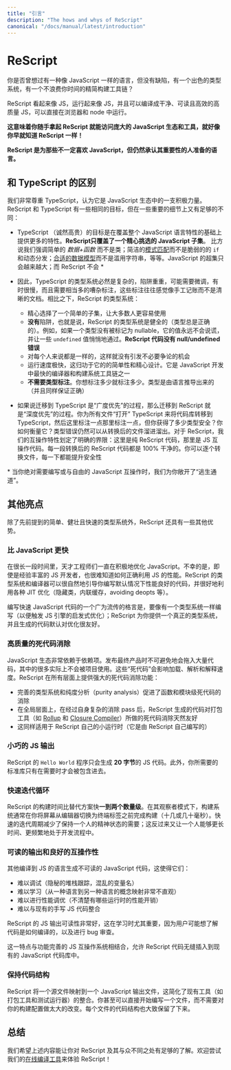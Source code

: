 ```yaml
---
title: "引言"
description: "The hows and whys of ReScript"
canonical: "/docs/manual/latest/introduction"
---
```


# ReScript

<!--
Ever wanted a language like JavaScript, but without the warts, with a great type system, and with a lean build toolchain that doesn't waste your time?
-->

你是否曾想过有一种像 JavaScript 一样的语言，但没有缺陷，有一个出色的类型系统，有一个不浪费你时间的精简构建工具链？

<!--
ReScript looks like JS, acts like JS, and compiles to the highest quality of clean, readable and performant JS, directly runnable in browsers and Node.
-->

ReScript 看起来像 JS，运行起来像 JS，并且可以编译成干净、可读且高效的高质量 JS，可以直接在浏览器和 node 中运行。

<!--
**This means you can pick up ReScript and access the vast JavaScript ecosystem and tooling as if you've known ReScript for a long time**!
-->

**这意味着你随手拿起 ReScript 就能访问庞大的 JavaScript 生态和工具，就好像你早就知道 ReScript 一样！**

<!--
**ReScript is the language for folks who don't necessarily love JavaScript, but who still acknowledge its importance**.
-->

**ReScript 是为那些不一定喜欢 JavaScript，但仍然承认其重要性的人准备的语言。**

<!--
## Difference vs TypeScript
-->
## 和 TypeScript 的区别

<!--
We respect TypeScript very much and think that it's a positive force in the JavaScript ecosystem. ReScript shares some of the same goals as TypeScript, but is different enough regarding some important nuances:
-->

我们非常尊重 TypeScript，认为它是 JavaScript 生态中的一支积极力量。ReScript 和 TypeScript 有一些相同的目标，但在一些重要的细节上又有足够的不同：

<!--
- TypeScript's (admittedly noble) goal is to cover the entire JavaScript feature set and more. **ReScript covers only a curated subset of JavaScript**. For example, we emphasize plain data + functions over classes, clean [pattern matching](pattern-matching-destructuring.md) over fragile `if`s and virtual dispatches, [proper data modeling](variant.md) over string abuse, etc. JavaScript supersets will only grow larger over time; ReScript doesn't. \*

- Consequently, TypeScript's type system is necessarily complex, pitfalls-ridden, potentially requires tweaking, sometimes slow, and requires quite a bit of noisy annotations that often feel like manual bookkeeping rather than clear documentation. In contrast, ReScript's type system:
  - Is deliberately curated to be a simple subset most folks will have an easier time to use.
  - Has **no** pitfalls, aka the type system is "sound" (the types will always be correct). E.g. If a type isn't marked as nullable, its value will never lie and let through some `undefined` value silently. **ReScript code has no null/undefined errors**.
  - Is the same for everyone. No knobs, no bikeshedding opportunity.
  - Runs extremely fast precisely thanks to its simplicity and curation. It's one of the fastest compiler & build system toolchains for JavaScript development.
  - **Doesn't need type annotations**. Annotate as much or as little as you'd like. The types are inferred by the language (and, again, are guaranteed correct).

- Migrating to TypeScript is done "breadth-first," whereas migrating to ReScript is done "depth-first." You can convert your codebase to TypeScript by "turning it on" for all files and annotate here and there; but how much type safety did you gain? How do you measure it? Type errors can still slip in and out of the converted pieces. For ReScript, our interop features draw clear boundaries: there's pure ReScript code, and there's JS interop code. Every piece of converted ReScript code is 100% clean. You'd convert file by file and each conversion increases your safety monotonically.
-->

- TypeScript （诚然高贵）的目标是在覆盖整个 JavaScript 语言特性的基础上提供更多的特性。**ReScript只覆盖了一个精心挑选的 JavaScript 子集**。 比方说我们强调简单的 _数据+函数_ 而不是类；简洁的[模式匹配](docs-cn/manual/latest/pattern-matching-destructuring.md)而不是脆弱的的 `if` 和动态分发；[合适的数据模型](docs-cn/manual/latest/variant.md)而不是滥用字符串，等等。JavaScript 的超集只会越来越大；而 ReScript 不会 \*


- 因此，TypeScript 的类型系统必然是复杂的，陷阱重重，可能需要微调，有时很慢，而且需要相当多的嘈杂标注，这些标注往往感觉像手工记账而不是清晰的文档。相比之下，ReScript 的类型系统：
  - 精心选择了一个简单的子集，让大多数人更容易使用
  - **没有**陷阱，也就是说，ReScript 的类型系统是健全的（类型总是正确的）。例如，如果一个类型没有被标记为 nullable，它的值永远不会说谎，并让一些 `undefined` 值悄悄地通过。**ReScript 代码没有 null/undefined 错误**
  - 对每个人来说都是一样的，这样就没有引发不必要争论的机会
  - 运行速度极快，这归功于它的的简单性和精心设计。它是 JavaScript 开发中最快的编译器和构建系统工具链之一
  - **不需要类型标注**。你想标注多少就标注多少。类型是由语言推导出来的（并且同样保证正确）

- 如果说迁移到 TypeScript 是“广度优先”的过程，那么迁移到 ReScript 就是“深度优先”的过程。你为所有文件“打开” TypeScript 来将代码库转移到 TypeScript，然后这里标注一点那里标注一点，但你获得了多少类型安全？你如何衡量它？类型错误仍然可以从转换后的文件溜进溜出。对于 ReScript，我们的互操作特性划定了明确的界限：这里是纯 ReScript 代码，那里是 JS 互操作代码。每一段转换后的 ReScript 代码都是 100% 干净的。你可以逐个转换文件，每一下都能提升安全性

<!--
\* When you absolutely need to write or interoperate with free-for-all JavaScript, we expose enough escape hatches for you.
-->

\* 当你绝对需要编写或与自由的 JavaScript 互操作时，我们为你敞开了“逃生通道”。

<!--
## Other Highlights
-->
## 其他亮点

<!--
Aside from the aforementioned simple, robust and fast type system, ReScript presents a few more advantages.
-->

除了先前提到的简单、健壮且快速的类型系统外，ReScript 还具有一些其他优势。

<!--
### Faster than JavaScript
-->
### 比 JavaScript 更快

<!--
JavaScript's been aggressively optimized by talented engineers over a long span. Unfortunately, even for seasoned JS devs, it can be hard to know how to properly leverage JS's performance. ReScript's type system and compiler naturally guides you toward writing code that's very often performant by default, with good leverage of various Just-In-Time optimizations (hidden classes, inline caching, avoiding deopts, etc).
-->

在很长一段时间里，天才工程师们一直在积极地优化 JavaScript。不幸的是，即使是经验丰富的 JS 开发者，也很难知道如何正确利用 JS 的性能。ReScript 的类型系统和编译器可以很自然地引导你编写默认情况下性能良好的代码，并很好地利用各种 JIT 优化（隐藏类，内联缓存，avoiding deopts 等）。

<!--
A widespread adage to write fast JavaScript code is to write as if there's a type system (in order to trigger JS engines' good optimization heuristics); ReScript gives you a real one and generates code that's friendly to optimizations by default.
-->

编写快速 JavaScript 代码的一个广为流传的格言是，要像有一个类型系统一样编写（以便触发 JS 引擎的启发式优化）；ReScript 为你提供一个真正的类型系统，并且生成的代码默认对优化很友好。

<!--
### High Quality Dead Code Elimination
-->
### 高质量的死代码消除

<!--
The JavaScript ecosystem is very reliant on dependencies. Shipping the final product inevitably drags in a huge amount of code, lots of which the project doesn't actually use. These regions of dead code impact loading, parsing and interpretation speed. ReScript provides powerful dead code elimination at all levels:
-->

JavaScript 生态非常依赖于依赖项。发布最终产品时不可避免地会拖入大量代码，其中的很多实际上不会被项目使用。这些“死代码”会影响加载、解析和解释速度。ReScript 在所有层面上提供强大的死代码消除功能：

<!--
- Function- and module-level code elimination is facilitated by the well-engineered type system and purity analysis.
- At the global level, ReScript generates code that is naturally friendly to dead code elimination done by bundling tools such as [Rollup](https://github.com/rollup/rollup) and [Closure Compiler](https://developers.google.com/closure/compiler/), after its own sophisticated elimination pass.
- The same applies for ReScript's own tiny runtime (which is written in ReScript itself).
-->

- 完善的类型系统和纯度分析（purity analysis）促进了函数和模块级死代码的消除
- 在全局层面上，在经过自身复杂的消除 pass 后，ReScript 生成的代码对打包工具（如 [Rollup](https://github.com/rollup/rollup) 和 [Closure Compiler](https://developers.google.com/closure/compiler/)）所做的死代码消除天然友好
- 这同样适用于 ReScript 自己的小运行时（它是由 ReScript 自己编写的）

<!--
### Tiny JS Output
-->
### 小巧的 JS 输出

<!--
A `Hello world` ReScript program generates **20 bytes** of JS code. Additionally, the standard library pieces you require in are only included when needed.
-->

ReScript 的 `Hello World` 程序只会生成 **20 字节**的 JS 代码。此外，你所需要的标准库只有在需要时才会被包含进去。

<!--
### Fast Iteration Loop
-->
### 快速迭代循环

<!--
ReScript's build time is **one or two orders of magnitude** faster than alternatives. In its watcher mode, the build system usually finishes before you switch screen from the editor to the terminal tab (two digits of milliseconds). A fast iteration cycle reduces the need of keeping one's mental state around longer; this in turn allows one to stay in the flow longer and more often.
-->

ReScript 的构建时间比替代方案快**一到两个数量级**。在其观察者模式下，构建系统通常在你将屏幕从编辑器切换为终端标签之前完成构建（十几或几十毫秒）。快速的迭代周期减少了保持一个人的精神状态的需要；这反过来又让一个人能够更长时间、更频繁地处于开发流程中。

<!--
### Readable Output & Great Interop
-->
### 可读的输出和良好的互操作性

<!--
Unreadable JavaScript code generated from other compiled-to-js languages makes it so that it could be, practically speaking:

- Hard to debug (cryptic stack trace, mangled variable names)
- Hard to learn from (non-straightforward mapping of concepts from one language to another)
- Hard to profile for performance (unclear what runtime performance cost there is)
- Hard to integrate with existing hand-written JS code
-->

其他编译到 JS 的语言生成不可读的 JavaScript 代码，这使得它们：
- 难以调试（隐秘的堆栈跟踪，混乱的变量名）
- 难以学习（从一种语言到另一种语言的概念映射非常不直观）
- 难以进行性能调优（不清楚有哪些运行时的性能开销）
- 难以与现有的手写 JS 代码整合

<!--
ReScript's JS output is very readable. This is especially important while learning, where users might want to understand how the code's compiled, and to audit for bugs.
-->

ReScript 的 JS 输出可读性非常好，这在学习时尤其重要，因为用户可能想了解代码是如何编译的，以及进行 bug 审查。

<!--
This characteristic, combined with a fully-featured JS interop system, allows ReScript code to be inserted into an existing JavaScript codebase almost unnoticed.
-->

这一特点与功能完善的 JS 互操作系统相结合，允许 ReScript 代码无缝插入到现有的 JavaScript 代码库中。

<!--
### Preservation of Code Structure
-->
### 保持代码结构

<!--
ReScript maps one source file to one JavaScript output file. This eases the integration of existing tools such as bundlers and test runners. You can even start writing a single file without much change to your build setup. Each file's code structure is approximately preserved, too.
-->

ReScript 将一个源文件映射到一个 JavaScript 输出文件，这简化了现有工具（如打包工具和测试运行器）的整合。你甚至可以直接开始编写一个文件，而不需要对你的构建配置做太大的改变。每个文件的代码结构也大致保留了下来。

<!--
## Conclusion
-->
## 总结

<!--
We hope the above gave you enough of an idea of ReScript and its differentiators。Feel free to [try it online](/try) to get a feel!
-->

我们希望上述内容能让你对 ReScript 及其与众不同之处有足够的了解。欢迎尝试我们的[在线编译工具](/try)来体验 ReScript！
